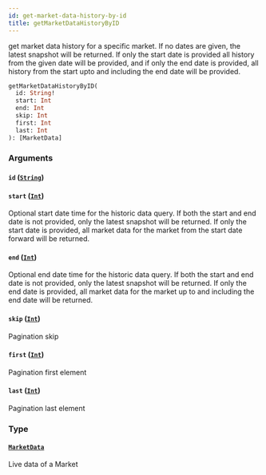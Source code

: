 ```yaml
---
id: get-market-data-history-by-id
title: getMarketDataHistoryByID
---
```



get market data history for a specific market. If no dates are given, the latest snapshot will be returned. If only the start date is provided all history from the given date will be provided, and if only the end date is provided, all history from the start upto and including the end date will be provided.

```graphql
getMarketDataHistoryByID(
  id: String!
  start: Int
  end: Int
  skip: Int
  first: Int
  last: Int
): [MarketData]
```


### Arguments

#### `id` ([`String`](/docs/v0.47/graphql/scalars/string))




#### `start` ([`Int`](/docs/v0.47/graphql/scalars/int))

Optional start date time for the historic data query.
If both the start and end date is not provided, only the latest snapshot will be returned.
If only the start date is provided, all market data for the market from the start date forward will be returned.


#### `end` ([`Int`](/docs/v0.47/graphql/scalars/int))

Optional end date time for the historic data query.
If both the start and end date is not provided, only the latest snapshot will be returned.
If only the end date is provided, all market data for the market up to and including the end date will be returned.


#### `skip` ([`Int`](/docs/v0.47/graphql/scalars/int))

Pagination skip


#### `first` ([`Int`](/docs/v0.47/graphql/scalars/int))

Pagination first element


#### `last` ([`Int`](/docs/v0.47/graphql/scalars/int))

Pagination last element


### Type

#### [`MarketData`](/docs/v0.47/graphql/objects/market-data) 

Live data of a Market




